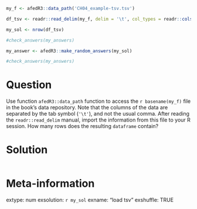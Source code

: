```r
my_f <- afedR3::data_path('CH04_example-tsv.tsv')

df_tsv <- readr::read_delim(my_f, delim = '\t', col_types = readr::cols())

my_sol <- nrow(df_tsv)

#check_answers(my_answers)
```

```r
my_answer <- afedR3::make_random_answers(my_sol)

#check_answers(my_answers)
```

Question
========

Use function `afedR3::data_path` function to access the `r basename(my_f)` file in the book's data repository. Note that the columns of the data are separated by the tab symbol (`'\t'`), and not the usual comma. After reading the `readr::read_delim` manual, import the information from this file to your R session. How many rows does the resulting `dataframe` contain?


Solution
================

```r
```


Meta-information
================
extype: num
exsolution: `r my_sol`
exname: "load tsv"
exshuffle: TRUE

